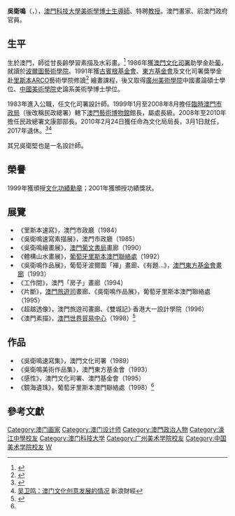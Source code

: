 '''吳衛鳴'''（{{lang|pt|Ung Vai Meng}}，{{bd|1958年||||W吳}}），[[澳門科技大學|澳門科技大學]][[美術|美術學]][[博士導師|博士生導師]]、特聘[[教授|教授]]。澳門畫家、前澳門政府官員。

==生平==
生於澳門，師從甘長齡學習素描及水彩畫。<ref name="bio">{{cite news|publisher=[[澳門日報|澳門日報]]
|date=2010年1月26日
|title=吳衛鳴擢升文化局長    
|pages=
}}</ref> 1986年獲[[文化局_(澳門)|澳門文化司署]]助學金赴[[葡萄牙|葡]]，就讀於[[波爾圖|波爾圖]][[波爾圖藝術學院|藝術學院]]。1991年獲[[古賓根基金會|古賓根基金會]]、[[東方基金會|東方基金會]]及文化司署獎學金赴[[里斯本|里斯本]]ARCO藝術學院修讀<ref name="eng">{{cite news|publisher=[[澳門每日時報|澳門每日時報]]
|date=2010年1月27日
|title=Ung Vai Meng leads Cultural Affairs Bureau
|pages=
}}</ref> 繪畫課程，後又取得[[廣州美術學院|廣州美術學院]]中國畫論碩士學位、[[中國美術學院|中國美術學院]]史論系美術學博士學位。

1983年進入公職，任文化司署設計師。1999年1月至2008年8月擔任[[臨時澳門市政局|臨時澳門市政局]]（後改稱民政總署）轄下[[澳門藝術博物館|澳門藝術博物館]]館長，屬處長級。2008年至2010年擔任民政總署文康部部長。2010年2月24日獲任命為文化局局長，3月1日就任，2017年退休。<ref name="appoint">{{cite journal
|journal=澳門政府公報
|publisher=[[澳門印務局|澳門印務局]]
|date=2010年2月24日
|issue=2010年第8期第2組
|title=第45/2010號行政長官批示，以定期委任方式委任文化局局長。
|url=http://bo.io.gov.mo/bo/ii/2010/08/despce_cn.asp#45
|access-date=2010年2月24日
|archive-date=2010年3月1日
|archive-url=https://web.archive.org/web/20100301071301/http://bo.io.gov.mo/bo/ii/2010/08/despce_cn.asp#45
|dead-url=no
}}</ref><ref>[http://finance.sina.com.cn/hy/20101118/10238971988.shtml 吴卫鸣：澳门文化创意发展的情况] {{Wayback|url=http://finance.sina.com.cn/hy/20101118/10238971988.shtml |date=20150415062147 }}新浪財經</ref>

其兄吳衛堅也是一名設計師。

==榮譽==
1999年獲頒授[[文化功績勳章|文化功績勳章]]；2001年獲頒授功績獎狀。
==展覽==
*《里斯本速寫》，澳門市政廳（1984）
*《吳衛鳴速寫素描展》，澳門市政廳（1985）
*《吳衛鳴繪畫展》，[[澳門葡文書局|澳門葡文書局]]畫廊（1990）
*《體構山水畫展》，[[澳門駐里斯本經濟貿易辦事處|葡萄牙里斯本澳門聯絡處]]（1992）
*《吳衛鳴作品展》，葡萄牙波爾圖「襌」畫廊、《有題…》，[[東方基金會會址|澳門東方基金會畫廊]]（1993）
*《工作間》，澳門「房子」畫廊（1994）
*《片斷》，[[澳門旅遊司|澳門旅遊司]]畫廊、《吳衛鳴作品展》，葡萄牙里斯本澳門聯絡處（1995）
*《超越透像》，澳門旅遊司畫廊、《雙城記》‧香港大一設計學院（1996）
*《澳門素描》，[[澳門世界貿易中心|澳門世界貿易中心]]（1998）<ref name="show">{{cite journal
|journal=澳門政府公報
|publisher=[[澳門印務局|澳門印務局]]
|date=2008年12月3日
|issue=2008年第49期第2組
|title=民政總署決議摘錄
|url=http://bo.io.gov.mo/bo/ii/2008/49/extractos_cn.asp#cexe
|access-date=2010年2月24日
|archive-date=2009年2月16日
|archive-url=https://web.archive.org/web/20090216141514/http://bo.io.gov.mo/bo/ii/2008/49/extractos_cn.asp#cexe
|dead-url=no
}}</ref>
==作品==
*《吳衛鳴速寫集》，澳門文化司署（1989）
*《吳衛鳴美術作品集》，澳門東方基金會（1993）
*《感性》，澳門文化司署、澳門基金會（1995）
*《鏡海遺珠》，葡萄牙里斯本澳門聯絡處（1998）<ref name="show" />

==參考文獻==
<div class="references-small">
<references></references>
</div>

{{start box}}
{{s-before|[[何麗鑽|何麗鑽]]}}
{{s-title|{{MAC}}文化局局長}}
{{s-after|梁曉鳴}}
{{end box}}

{{DEFAULTSORT:W}}
[[Category:澳门画家|Category:澳门画家]]
[[Category:澳门设计师|Category:澳门设计师]]
[[Category:澳門政治人物|Category:澳門政治人物]]
[[Category:濠江中學校友|Category:濠江中學校友]]
[[Category:澳门科技大学|Category:澳门科技大学]]
[[Category:广州美术学院校友|Category:广州美术学院校友]]
[[Category:中国美术学院校友|Category:中国美术学院校友]]
[[Category:吳姓|W]]